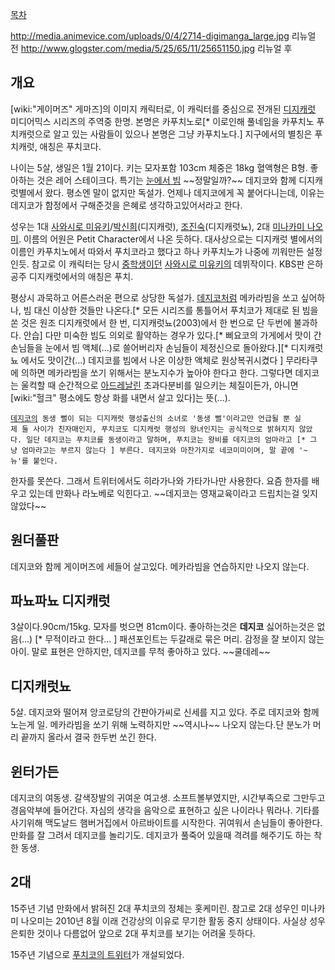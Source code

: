 [[목차]]

http://media.animevice.com/uploads/0/4/2714-digimanga_large.jpg
리뉴얼 전
http://www.glogster.com/media/5/25/65/11/25651150.jpg
리뉴얼 후

== 개요 ==
[wiki:"게이머즈" 게마즈]의 이미지 캐릭터로, 이 캐릭터를 중심으로 전개된 [[디지캐럿]] 미디어믹스 시리즈의 주역중 한명. 본명은 카푸치노로[* 이로인해 풀네임을 카푸치노 푸치캐럿으로 알고 있는 사람들이 있으나 본명은 그냥 카푸치노다.] 지구에서의 별칭은 푸치캐럿, 애칭은 푸치코다.

나이는 5살, 생일은 1월 21이다. 키는 모자포함 103cm 체중은 18kg 혈액형은 B형. 좋아하는 것은 레어 스테이크다. 특기는 [[눈에서 빔]] ~~정말일까?~~ 데지코와 함께 디지캐럿별에서 왔다. 평소엔 말이 없지만 독설가. 언제나 데지코에게 꼭 붙어다니는데, 이유는 데지코가 함정에서 구해준것을 은혜로 생각하고있어서라고 한다.

성우는 1대 [[사와시로 미유키]]/[[박신희]](디지캐럿), [[조진숙]](디지캐럿뇨), 2대 [[미나카미 나오미]]. 이름의 어원은 Petit Character에서 나온 듯하다. 대사상으로는 디지캐럿 별에서의 이름인 카푸치노에서 따와서 푸치코라고 했다고 하나 카푸치노가 나중에 끼워만든 설정인듯. 참고로 이 캐릭터는 당시 [[중학생]]이던 [[사와시로 미유키]]의 데뷔작이다.
KBS판 은하공주 디지캐럿에서의 애칭은 푸치.

평상시 과묵하고 어른스러운 편으로 상당한 독설가. [[데지코]]처럼 메카라빔을 쏘고 싶어하나, 빔 대신 이상한 것들만 나온다.[* 모든 시리즈를 통틀어서 푸치코가 제대로 된 빔을 쏜 것은 원조 디지캐럿에서 한 번, 디지캐럿뇨(2003)에서 한 번으로 단 두번에 불과하다. 안습] 다만 미숙한 빔도 의외로 활약하는 경우가 있다.[* 삐요코의 가게에서 맛이 간 손님들을 눈에서 빔 액체(...)로 쓸어버리자 손님들이 제정신으로 돌아왔다.][* 디지캐럿뇨 에서도 맛이간(...) 데지코를 빔에서 나온 이상한 액체로 원상복귀시켰다 ] 무라타쿠에 의하면 메카라빔을 쏘기 위해서는 분노지수가 높아야 한다고 한다. 그렇다면 데지코는 울컥할 때 순간적으로 [[아드레날린]] 초과다분비를 일으키는 체질이든가, 아니면 [wiki:"헐크" 평소에도 항상 화를 내면서 살고 있다]는 뜻(...). 

 [[데지코]]의 동생 뻘이 되는 디지캐럿 행성출신의 소녀로 '동생 뻘'이라고만 언급될 뿐 실제 둘 사이가 친자매인지, 푸치코도 디지캐럿 행성의 왕녀인지는 공식적으로 밝혀지지 않았다. 일단 데지코는 푸치코를 동생이라고 말하며, 푸치코는 왕비를 데지코의 엄마라고 [* 그냥 엄마라고는 부르지 않는다 ] 부른다. 데지코와 마찬가지로 네코미미이며, 말 끝에 '~뉴'를 붙인다.

한자를 못쓴다. 그래서 트위터에서도 히라가나와 가타가나만 사용한다. 요즘 한자를 배우고 있는데 만화나 라노베로 익힌다고. ~~데지코는 영재교육이라고 드립치는걸 잊지 않았다~~

== 원더풀판 ==

데지코와 함께 게이머즈에 세들어 살고있다. 메카라빔을 연습하지만 나오지 않는다.

== 파뇨파뇨 디지캐럿 ==

3살이다.90cm/15kg. 모자를 벗으면 81cm이다. 좋아하는것은 '''데지코''' 싫어하는것은 없음(...) [* 무적이라고 한다... ] 패션포인트는 두갈래로 묶은 머리. 감정을 잘 보이지 않는 아이. 말로 표현은 안하지만, 데지코를 무척 좋아하고 있다. ~~쿨데레~~

== 디지캐럿뇨 ==

5살. 데지코와 떨어져 앙코로당의 간판아가씨로 신세를 지고 있다. 주로 데지코와 함께 노는게 일. 메카라빔을 쏘기 위해 노력하지만 ~~역시나~~ 나오지 않는다.단 분노가 머리 끝까지 올라서 결국 한두번 쏘긴 한다.

== 윈터가든 ==


데지코의 여동생. 갈색장발의 귀여운 여고생.
소프트볼부였지만, 시간부족으로 그만두고 경음악부에 들어간다. 자심의 생각을 음악으로 표현하고 싶은 나이라나 뭐라나.
기타를 사기위해 맥도날드 햄버거집에서 아르바이트를 시작한다. 귀여워서 손님들이 좋아한다. 만화를 잘 그려서 데지코를 놀리기도. 데지코가 풀죽어 있을때 격려를 해주기도 하는 착한 동생.

== 2대 ==

15주년 기념 만화에서 밝혀진 2대 푸치코의 정체는 홋케미린. 참고로 2대 성우인 미나카미 나오미는 2010년 8월 이래 건강상의 이유로 무기한 활동 중지 상태이다. 사실상 성우 은퇴한 것이나 다름없어 앞으로 2대 푸치코를 보기는 어려울 듯하다.

15주년 기념으로 [https://twitter.com/puchiko_15th 푸치코의 트위터]가 개설되었다.

